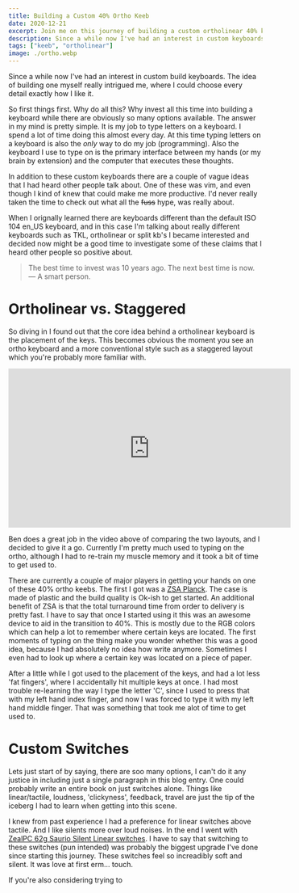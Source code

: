 ```yaml
---
title: Building a Custom 40% Ortho Keeb
date: 2020-12-21
excerpt: Join me on this journey of building a custom ortholinear 40% keyboard.
description: Since a while now I've had an interest in custom keyboards. The idea of building one myself really spoke to me, so I decided to do it. Read how I did in this post.
tags: ["keeb", "ortholinear"]
image: ./ortho.webp
---
```


Since a while now I've had an interest in custom build keyboards. The idea of building one myself really intrigued me, where I could choose every detail exactly how I like it.

So first things first. Why do all this? Why invest all this time into building a keyboard while there are obviously so many options available. The answer in my mind is pretty simple. It is my job to type letters on a keyboard. I spend a lot of time doing this almost every day. At this time typing letters on a keyboard is also the _only_ way to do my job (programming). Also the keyboard I use to type on is the primary interface between my hands (or my brain by extension) and the computer that executes these thoughts.

In addition to these custom keyboards there are a couple of vague ideas that I had heard other people talk about. One of these was vim, and even though I kind of knew that could make me more productive. I'd never really taken the time to check out what all the ~~fuss~~ hype, was really about.

When I orignally learned there are keyboards different than the default ISO 104 en_US keyboard, and in this case I'm talking about really different keyboards such as TKL, ortholinear or split kb's I became interested and decided now might be a good time to investigate some of these claims that I heard other people so positive about.

> The best time to invest was 10 years ago. The next best time is now.
> &mdash; A smart person.

# Ortholinear vs. Staggered

So diving in I found out that the core idea behind a ortholinear keyboard is the placement of the keys. This becomes obvious the moment you see an ortho keyboard and a more conventional style such as a staggered layout which you're probably more familiar with.

<iframe
  width="560"
  height="315"
  src="https://www.youtube-nocookie.com/embed/Ho_CFfdsmc8"
  title="YouTube video player"
  frameborder="0"
  allow="accelerometer; autoplay; clipboard-write; encrypted-media; gyroscope; picture-in-picture"
  allowfullscreen
></iframe>

Ben does a great job in the video above of comparing the two layouts, and I decided to give it a go. Currently I'm pretty much used to typing on the ortho, although I had to re-train my muscle memory and it took a bit of time to get used to.

There are currently a couple of major players in getting your hands on one of these 40% ortho keebs. The first I got was a [ZSA Planck](https://www.zsa.io/planck/). The case is made of plastic and the build quality is Ok-ish to get started. An additional benefit of ZSA is that the total turnaround time from order to delivery is pretty fast. I have to say that once I started using it this was an awesome device to aid in the transition to 40%. This is mostly due to the RGB colors which can help a lot to remember where certain keys are located. The first moments of typing on the thing make you wonder whether this was a good idea, because I had absolutely no idea how write anymore. Sometimes I even had to look up where a certain key was located on a piece of paper.

After a little while I got used to the placement of the keys, and had a lot less 'fat fingers', where I accidentally hit multiple keys at once. I had most trouble re-learning the way I type the letter 'C', since I used to press that with my left hand index finger, and now I was forced to type it with my left hand middle finger. That was something that took me alot of time to get used to.

# Custom Switches

Lets just start of by saying, there are soo many options, I can't do it any justice in including just a single paragraph in this blog entry. One could probably write an entire book on just switches alone. Things like linear/tactile, loudness, 'clickyness', feedback, travel are just the tip of the iceberg I had to learn when getting into this scene.

I knew from past experience I had a preference for linear switches above tactile. And I like silents more over loud noises. In the end I went with [ZealPC 62g Saurio Silent Linear switches](https://zealpc.net/products/sakurio-roselio?variant=14010040746047). I have to say that switching to these switches (pun intended) was probably the biggest upgrade I've done since starting this journey. These switches feel so increadibly soft and silent. It was love at first erm... touch.

If you're also considering trying to
